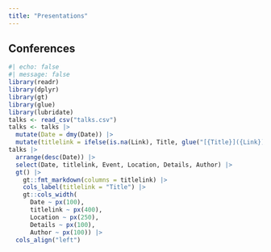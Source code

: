 ```yaml
---
title: "Presentations"
---
```


## Conferences

```r
#| echo: false
#| message: false
library(readr)
library(dplyr)
library(gt)
library(glue)
library(lubridate)
talks <- read_csv("talks.csv")
talks <- talks |>
  mutate(Date = dmy(Date)) |>
  mutate(titlelink = ifelse(is.na(Link), Title, glue("[{Title}]({Link})"))) 
talks |>
  arrange(desc(Date)) |>
  select(Date, titlelink, Event, Location, Details, Author) |>
  gt() |>
    gt::fmt_markdown(columns = titlelink) |>
    cols_label(titlelink = "Title") |> 
    gt::cols_width(
      Date ~ px(100),
      titlelink ~ px(400),
      Location ~ px(250),
      Details ~ px(100),
      Author ~ px(100)) |>
  cols_align("left")
```
